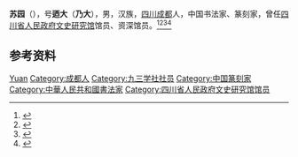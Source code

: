 {{不是|苏园镇}}
'''苏园'''（{{bd|1923年|6月|2021年|2月20日|catIdx=Su}}），号'''迺大'''（'''乃大'''），男，汉族，[[四川|四川]][[成都|成都]]人，中国书法家、篆刻家，曾任[[四川省人民政府文史研究馆|四川省人民政府文史研究馆]]馆员、资深馆员。<ref>{{Cite book|title=中国近现代人物别名词典|author=徐为民编|publisher=沈阳出版社|year=1993|isbn=|location=沈阳|pages=}}</ref><ref>{{Cite book|title=中国当代书法家辞典|author=金通达主编|publisher=浙江人民出版社|year=2001|isbn=|location=杭州|pages=}}</ref><ref>{{Cite book|title=共和国书法大系 • 篆刻卷|author=沈鹏名誉主编; 李一, 陈政, 任平总主编; 范正红编|publisher=江西美术出版社|year=2009|isbn=|location=南昌|pages=}}</ref><ref>{{cite web |title=著名书画篆刻艺术家苏园逝世，享年98岁 |url=https://www.thepaper.cn/newsDetail_forward_11410294 |publisher=[[澎湃新闻|澎湃新闻]] |date=2021-02-21}}</ref>

== 参考资料 ==
{{reflist}}

{{Authority control}}
{{DEFAULTSORT:Su苏}}
[[Category:苏姓|Yuan]]
[[Category:成都人|Category:成都人]]
[[Category:九三学社社员|Category:九三学社社员]]
[[Category:中国篆刻家|Category:中国篆刻家]]
[[Category:中華人民共和國書法家|Category:中華人民共和國書法家]]
[[Category:四川省人民政府文史研究馆馆员|Category:四川省人民政府文史研究馆馆员]]
{{中国人物小作品}}